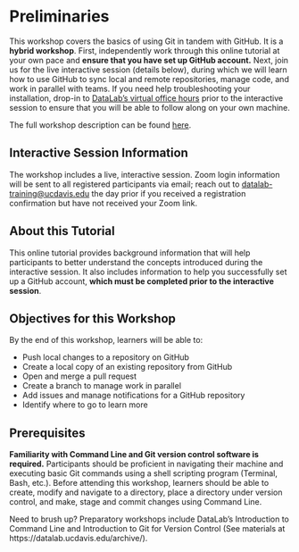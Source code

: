 Preliminaries
=============

This workshop covers the basics of using Git in tandem with GitHub. It is a 
**hybrid workshop**. First, independently work through this online tutorial at 
your own pace and **ensure that you have set up GitHub account.** Next, join us 
for the live interactive session (details below), during which we will learn 
how to use GitHub to sync local and remote repositories, manage code, and work 
in parallel with teams. If you need help troubleshooting your installation, 
drop-in to [DataLab's virtual office hours](https://datalab.ucdavis.edu/office-hours/) 
prior to the interactive session to ensure that you will be able to follow 
along on your own machine.

The full workshop description can be found [here](https://datalab.ucdavis.edu/eventscalendar/reproducible-research-for-teams-with-github/).

Interactive Session Information
-------------------------------

The workshop includes a live, interactive session. Zoom login information will be 
sent to all registered participants via email; reach out to 
[datalab-training@ucdavis.edu](mailto:datalab-training@ucdavis.edu) the day prior 
if you received a registration confirmation but have not received your Zoom link.

About this Tutorial
-------------------

This online tutorial provides background information that will help participants 
to better understand the concepts introduced during the interactive session. 
It also includes information to help you successfully set up a GitHub account, 
**which must be completed prior to the interactive session**.

Objectives for this Workshop
----------------------------

By the end of this workshop, learners will be able to:

* Push local changes to a repository on GitHub
* Create a local copy of an existing repository from GitHub
* Open and merge a pull request
* Create a branch to manage work in parallel
* Add issues and manage notifications for a GitHub repository
* Identify where to go to learn more

Prerequisites
-------------

**Familiarity with Command Line and Git version control software is required.** 
Participants should be proficient in navigating their machine and executing
basic Git commands using a shell scripting program (Terminal, Bash, etc.). 
Before attending this workshop, learners should be able to create, modify and 
navigate to a directory, place a directory under version control, and make, 
stage and commit changes using Command Line.

Need to brush up? Preparatory workshops include DataLab’s Introduction to 
Command Line and Introduction to Git for Version Control (See materials at 
https://datalab.ucdavis.edu/archive/).